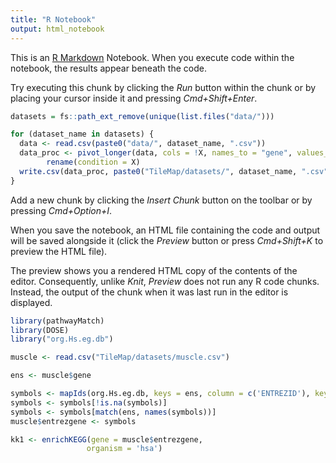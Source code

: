```yaml
---
title: "R Notebook"
output: html_notebook
---
```


This is an [R Markdown](http://rmarkdown.rstudio.com) Notebook. When you execute code within the notebook, the results appear beneath the code. 

Try executing this chunk by clicking the *Run* button within the chunk or by placing your cursor inside it and pressing *Cmd+Shift+Enter*. 

```r
datasets = fs::path_ext_remove(unique(list.files("data/")))

for (dataset_name in datasets) {
  data <- read.csv(paste0("data/", dataset_name, ".csv"))
  data_proc <- pivot_longer(data, cols = !X, names_to = "gene", values_to = "fold") %>%
        rename(condition = X)
  write.csv(data_proc, paste0("TileMap/datasets/", dataset_name, ".csv"))
}

```

Add a new chunk by clicking the *Insert Chunk* button on the toolbar or by pressing *Cmd+Option+I*.

When you save the notebook, an HTML file containing the code and output will be saved alongside it (click the *Preview* button or press *Cmd+Shift+K* to preview the HTML file). 

The preview shows you a rendered HTML copy of the contents of the editor. Consequently, unlike *Knit*, *Preview* does not run any R code chunks. Instead, the output of the chunk when it was last run in the editor is displayed.

```r
library(pathwayMatch)
library(DOSE)
library("org.Hs.eg.db")

muscle <- read.csv("TileMap/datasets/muscle.csv")
```

```r

ens <- muscle$gene

symbols <- mapIds(org.Hs.eg.db, keys = ens, column = c('ENTREZID'), keytype = 'SYMBOL')
symbols <- symbols[!is.na(symbols)]
symbols <- symbols[match(ens, names(symbols))]
muscle$entrezgene <- symbols

kk1 <- enrichKEGG(gene = muscle$entrezgene,
                 organism = 'hsa')
```

